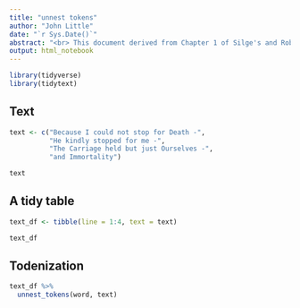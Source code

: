 ```yaml
---
title: "unnest tokens"
author: "John Little"
date: "`r Sys.Date()`"
abstract: "<br> This document derived from Chapter 1 of Silge's and Robinson's Text Minning with R<br>https://www.tidytextmining.com/tidytext.html"
output: html_notebook
---
```



```r
library(tidyverse)
library(tidytext)
```


## Text

```r
text <- c("Because I could not stop for Death -",
          "He kindly stopped for me -",
          "The Carriage held but just Ourselves -",
          "and Immortality")

text
```

## A tidy table

```r
text_df <- tibble(line = 1:4, text = text)

text_df
```


## Todenization

```r
text_df %>%
  unnest_tokens(word, text)
```

